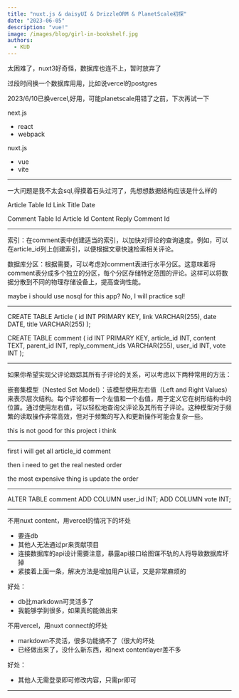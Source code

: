 ```yaml
---
title: "nuxt.js & daisyUI & DrizzleORM & PlanetScale初探"
date: "2023-06-05"
description: "vue!"
image: /images/blog/girl-in-bookshelf.jpg
authors:
  - KUD
---
```


<Callout>
太困难了，nuxt3好奇怪，数据库也连不上，暂时放弃了

过段时间换一个数据库用用，比如说vercel的postgres

2023/6/10已换vercel,好用，可能planetscale用错了之前，下次再试一下
</Callout>

next.js
- react
- webpack

nuxt.js
- vue
- vite

---

一大问题是我不太会sql,得摸着石头过河了，先想想数据结构应该是什么样的

Article Table
Id
Link
Title
Date

Comment Table
Id
Article Id
Content
Reply Comment Id

---

索引：在comment表中创建适当的索引，以加快对评论的查询速度。例如，可以在article_id列上创建索引，以便根据文章快速检索相关评论。

数据库分区：根据需要，可以考虑对comment表进行水平分区。这意味着将comment表分成多个独立的分区，每个分区存储特定范围的评论。这样可以将数据分散到不同的物理存储设备上，提高查询性能。

maybe i should use nosql for this app? No, I will practice sql!

---

CREATE TABLE Article (
    id INT PRIMARY KEY,
    link VARCHAR(255),
    date DATE,
    title VARCHAR(255)
);

CREATE TABLE comment (
    id INT PRIMARY KEY,
    article_id INT,
    content TEXT,
    parent_id INT,
    reply_comment_ids VARCHAR(255),
    user_id INT,
    vote INT
);


---

如果你希望实现父评论跟踪其所有子评论的关系，可以考虑以下两种常用的方法：

嵌套集模型（Nested Set Model）：该模型使用左右值（Left and Right Values）来表示层次结构。每个评论都有一个左值和一个右值，用于定义它在树形结构中的位置。通过使用左右值，可以轻松地查询父评论及其所有子评论。这种模型对于频繁的读取操作非常高效，但对于频繁的写入和更新操作可能会复杂一些。

this is not good for this project i think

---

first i will get all article_id comment

then i need to get the real nested order

the most expensive thing is update the order

---

ALTER TABLE comment
ADD COLUMN user_id INT;
ADD COLUMN vote INT;

---

不用nuxt content，用vercel的情况下的坏处
- 要连db
- 其他人无法通过pr来贡献项目
- 连接数据库的api设计需要注意，暴露api接口给图谋不轨的人将导致数据库坏掉
- 紧接着上面一条，解决方法是增加用户认证，又是非常麻烦的

好处：
- db比markdown可灵活多了
- 我能够学到很多，如果真的能做出来

不用vercel，用nuxt connect的坏处
- markdown不灵活，很多功能搞不了（很大的坏处
- 已经做出来了，没什么新东西，和next contentlayer差不多

好处：
- 其他人无需登录即可修改内容，只需pr即可

---
